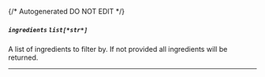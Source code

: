 {/* Autogenerated DO NOT EDIT  */}
##### `ingredients` *`list[*str*]`*
A list of ingredients to filter by. If not provided all ingredients will be returned.

---
